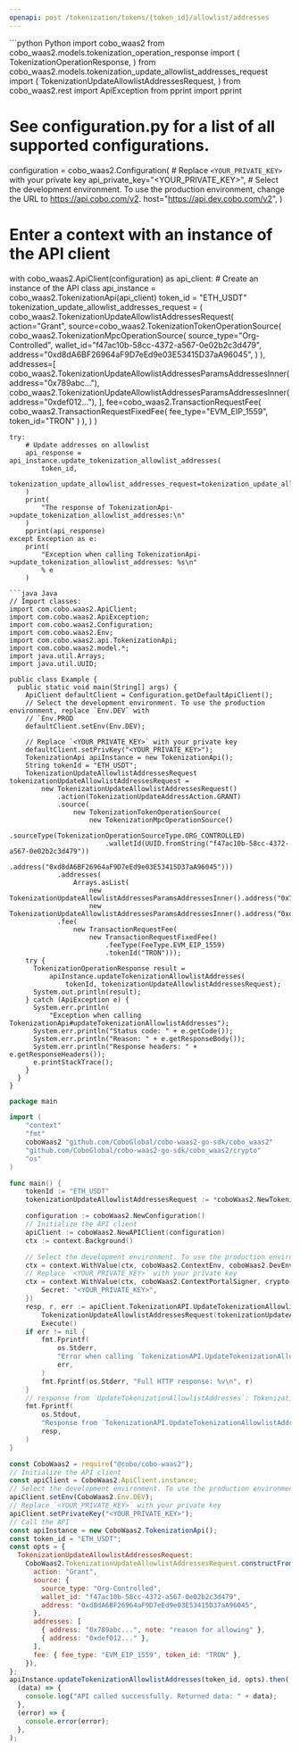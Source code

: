 ```yaml
---
openapi: post /tokenization/tokens/{token_id}/allowlist/addresses
---
```


<RequestExample>
```python Python
import cobo_waas2
from cobo_waas2.models.tokenization_operation_response import (
    TokenizationOperationResponse,
)
from cobo_waas2.models.tokenization_update_allowlist_addresses_request import (
    TokenizationUpdateAllowlistAddressesRequest,
)
from cobo_waas2.rest import ApiException
from pprint import pprint

# See configuration.py for a list of all supported configurations.
configuration = cobo_waas2.Configuration(
    # Replace `<YOUR_PRIVATE_KEY>` with your private key
    api_private_key="<YOUR_PRIVATE_KEY>",
    # Select the development environment. To use the production environment, change the URL to https://api.cobo.com/v2.
    host="https://api.dev.cobo.com/v2",
)
# Enter a context with an instance of the API client
with cobo_waas2.ApiClient(configuration) as api_client:
    # Create an instance of the API class
    api_instance = cobo_waas2.TokenizationApi(api_client)
    token_id = "ETH_USDT"
    tokenization_update_allowlist_addresses_request = (
        cobo_waas2.TokenizationUpdateAllowlistAddressesRequest(
            action="Grant",
            source=cobo_waas2.TokenizationTokenOperationSource(
                cobo_waas2.TokenizationMpcOperationSource(
                    source_type="Org-Controlled",
                    wallet_id="f47ac10b-58cc-4372-a567-0e02b2c3d479",
                    address="0xd8dA6BF26964aF9D7eEd9e03E53415D37aA96045",
                )
            ),
            addresses=[
                cobo_waas2.TokenizationUpdateAllowlistAddressesParamsAddressesInner(address="0x789abc..."),
                cobo_waas2.TokenizationUpdateAllowlistAddressesParamsAddressesInner(address="0xdef012..."),
            ],
            fee=cobo_waas2.TransactionRequestFee(
                cobo_waas2.TransactionRequestFixedFee(
                    fee_type="EVM_EIP_1559", token_id="TRON"
                )
            ),
        )
    )

    try:
        # Update addresses on allowlist
        api_response = api_instance.update_tokenization_allowlist_addresses(
            token_id,
            tokenization_update_allowlist_addresses_request=tokenization_update_allowlist_addresses_request,
        )
        print(
            "The response of TokenizationApi->update_tokenization_allowlist_addresses:\n"
        )
        pprint(api_response)
    except Exception as e:
        print(
            "Exception when calling TokenizationApi->update_tokenization_allowlist_addresses: %s\n"
            % e
        )

```
```java Java
// Import classes:
import com.cobo.waas2.ApiClient;
import com.cobo.waas2.ApiException;
import com.cobo.waas2.Configuration;
import com.cobo.waas2.Env;
import com.cobo.waas2.api.TokenizationApi;
import com.cobo.waas2.model.*;
import java.util.Arrays;
import java.util.UUID;

public class Example {
  public static void main(String[] args) {
    ApiClient defaultClient = Configuration.getDefaultApiClient();
    // Select the development environment. To use the production environment, replace `Env.DEV` with
    // `Env.PROD
    defaultClient.setEnv(Env.DEV);

    // Replace `<YOUR_PRIVATE_KEY>` with your private key
    defaultClient.setPrivKey("<YOUR_PRIVATE_KEY>");
    TokenizationApi apiInstance = new TokenizationApi();
    String tokenId = "ETH_USDT";
    TokenizationUpdateAllowlistAddressesRequest tokenizationUpdateAllowlistAddressesRequest =
        new TokenizationUpdateAllowlistAddressesRequest()
            .action(TokenizationUpdateAddressAction.GRANT)
            .source(
                new TokenizationTokenOperationSource(
                    new TokenizationMpcOperationSource()
                        .sourceType(TokenizationOperationSourceType.ORG_CONTROLLED)
                        .walletId(UUID.fromString("f47ac10b-58cc-4372-a567-0e02b2c3d479"))
                        .address("0xd8dA6BF26964aF9D7eEd9e03E53415D37aA96045")))
            .addresses(
                Arrays.asList(
                    new TokenizationUpdateAllowlistAddressesParamsAddressesInner().address("0x789abc..."),
                    new TokenizationUpdateAllowlistAddressesParamsAddressesInner().address("0xdef012...")))
            .fee(
                new TransactionRequestFee(
                    new TransactionRequestFixedFee()
                        .feeType(FeeType.EVM_EIP_1559)
                        .tokenId("TRON")));
    try {
      TokenizationOperationResponse result =
          apiInstance.updateTokenizationAllowlistAddresses(
              tokenId, tokenizationUpdateAllowlistAddressesRequest);
      System.out.println(result);
    } catch (ApiException e) {
      System.err.println(
          "Exception when calling TokenizationApi#updateTokenizationAllowlistAddresses");
      System.err.println("Status code: " + e.getCode());
      System.err.println("Reason: " + e.getResponseBody());
      System.err.println("Response headers: " + e.getResponseHeaders());
      e.printStackTrace();
    }
  }
}

```
```go Go
package main

import (
	"context"
	"fmt"
	coboWaas2 "github.com/CoboGlobal/cobo-waas2-go-sdk/cobo_waas2"
	"github.com/CoboGlobal/cobo-waas2-go-sdk/cobo_waas2/crypto"
	"os"
)

func main() {
	tokenId := "ETH_USDT"
	tokenizationUpdateAllowlistAddressesRequest := *coboWaas2.NewTokenizationUpdateAllowlistAddressesRequest(coboWaas2.TokenizationUpdateAddressAction("Grant"), coboWaas2.TokenizationTokenOperationSource{TokenizationMpcOperationSource: coboWaas2.NewTokenizationMpcOperationSource(coboWaas2.TokenizationOperationSourceType("Org-Controlled"), "f47ac10b-58cc-4372-a567-0e02b2c3d479", "0xd8dA6BF26964aF9D7eEd9e03E53415D37aA96045")}, []coboWaas2.TokenizationUpdateAllowlistAddressesParamsAddressesInner{*coboWaas2.NewTokenizationUpdateAllowlistAddressesParamsAddressesInner("0x789abc...")}, coboWaas2.TransactionRequestFee{TransactionRequestEvmEip1559Fee: coboWaas2.NewTransactionRequestEvmEip1559Fee("9000000000000", "1000000000000", coboWaas2.FeeType("Fixed"), "ETH")})

	configuration := coboWaas2.NewConfiguration()
	// Initialize the API client
	apiClient := coboWaas2.NewAPIClient(configuration)
	ctx := context.Background()

	// Select the development environment. To use the production environment, replace coboWaas2.DevEnv with coboWaas2.ProdEnv
	ctx = context.WithValue(ctx, coboWaas2.ContextEnv, coboWaas2.DevEnv)
	// Replace `<YOUR_PRIVATE_KEY>` with your private key
	ctx = context.WithValue(ctx, coboWaas2.ContextPortalSigner, crypto.Ed25519Signer{
		Secret: "<YOUR_PRIVATE_KEY>",
	})
	resp, r, err := apiClient.TokenizationAPI.UpdateTokenizationAllowlistAddresses(ctx, tokenId).
		TokenizationUpdateAllowlistAddressesRequest(tokenizationUpdateAllowlistAddressesRequest).
		Execute()
	if err != nil {
		fmt.Fprintf(
			os.Stderr,
			"Error when calling `TokenizationAPI.UpdateTokenizationAllowlistAddresses``: %v\n",
			err,
		)
		fmt.Fprintf(os.Stderr, "Full HTTP response: %v\n", r)
	}
	// response from `UpdateTokenizationAllowlistAddresses`: TokenizationOperationResponse
	fmt.Fprintf(
		os.Stdout,
		"Response from `TokenizationAPI.UpdateTokenizationAllowlistAddresses`: %v\n",
		resp,
	)
}

```
```javascript JavaScript
const CoboWaas2 = require("@cobo/cobo-waas2");
// Initialize the API client
const apiClient = CoboWaas2.ApiClient.instance;
// Select the development environment. To use the production environment, replace `Env.DEV` with `Env.PROD`
apiClient.setEnv(CoboWaas2.Env.DEV);
// Replace `<YOUR_PRIVATE_KEY>` with your private key
apiClient.setPrivateKey("<YOUR_PRIVATE_KEY>");
// Call the API
const apiInstance = new CoboWaas2.TokenizationApi();
const token_id = "ETH_USDT";
const opts = {
  TokenizationUpdateAllowlistAddressesRequest:
    CoboWaas2.TokenizationUpdateAllowlistAddressesRequest.constructFromObject({
      action: "Grant",
      source: {
        source_type: "Org-Controlled",
        wallet_id: "f47ac10b-58cc-4372-a567-0e02b2c3d479",
        address: "0xd8dA6BF26964aF9D7eEd9e03E53415D37aA96045",
      },
      addresses: [
        { address: "0x789abc...", note: "reason for allowing" },
        { address: "0xdef012..." },
      ],
      fee: { fee_type: "EVM_EIP_1559", token_id: "TRON" },
    }),
};
apiInstance.updateTokenizationAllowlistAddresses(token_id, opts).then(
  (data) => {
    console.log("API called successfully. Returned data: " + data);
  },
  (error) => {
    console.error(error);
  },
);

```
</RequestExample>